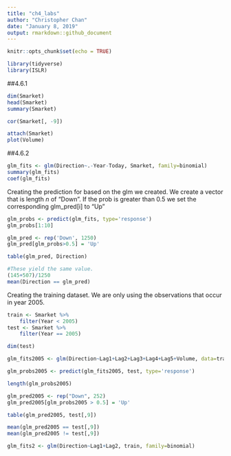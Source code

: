 ```yaml
---
title: "ch4_labs"
author: "Christopher Chan"
date: "January 8, 2019"
output: rmarkdown::github_document
---
```


```r
knitr::opts_chunk$set(echo = TRUE)
```

```r
library(tidyverse)
library(ISLR)
```

##4.6.1
```r
dim(Smarket)
head(Smarket)
summary(Smarket)
```

```r
cor(Smarket[, -9])
```

```r
attach(Smarket)
plot(Volume)
```

##4.6.2
```r
glm_fits <- glm(Direction~.-Year-Today, Smarket, family=binomial)
summary(glm_fits)
coef(glm_fits)
```

Creating the prediction for based on the glm we created. We create a vector that is length $n$ of "Down". If the prob is greater than 0.5 we set the corresponding glm_pred[i] to "Up"
```r
glm_probs <- predict(glm_fits, type='response')
glm_probs[1:10]

glm_pred <- rep('Down', 1250)
glm_pred[glm_probs>0.5] = 'Up'
```

```r
table(glm_pred, Direction)

#These yield the same value.
(145+507)/1250
mean(Direction == glm_pred)
```

Creating the training dataset. We are only using the observations that occur in year 2005.
```r
train <- Smarket %>%
    filter(Year < 2005)
test <- Smarket %>%
    filter(Year == 2005)

dim(test)
```


```r
glm_fits2005 <- glm(Direction~Lag1+Lag2+Lag3+Lag4+Lag5+Volume, data=train, family=binomial)

glm_probs2005 <- predict(glm_fits2005, test, type='response')

length(glm_probs2005)
```

```r
glm_pred2005 <- rep("Down", 252)
glm_pred2005[glm_probs2005 > 0.5] = 'Up'

table(glm_pred2005, test[,9])

mean(glm_pred2005 == test[,9])
mean(glm_pred2005 != test[,9])
```

```r
glm_fits2 <- glm(Direction~Lag1+Lag2, train, family=binomial)
```
























